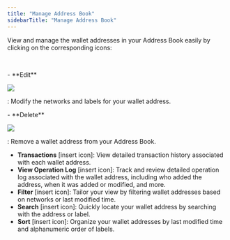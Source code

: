 ```yaml
---
title: "Manage Address Book"
sidebarTitle: "Manage Address Book"
---
```


View and manage the wallet addresses in your Address Book easily by clicking on the corresponding icons:

<br />

<div class="container">
    <p class="text">- **Edit**</p>
    <img src="/images/3.png" class="icon"> </img>
    <p class="text">: Modify the networks and labels for your wallet address.</p>
</div>

<div class="container">
    <p class="text">- **Delete**</p>
    <img src="/images/cobo-guard/common/menu-icon.png" class="icon"> </img>
    <p class="text">: Remove a wallet address from your Address Book.</p>
</div>

- **Transactions** [insert icon]: View detailed transaction history associated with each wallet address.
- **View Operation Log** [insert icon]: Track and review detailed operation log associated with the wallet address, including who added the address, when it was added or modified, and more.
- **Filter** [insert icon]: Tailor your view by filtering wallet addresses based on networks or last modified time.
- **Search** [insert icon]: Quickly locate your wallet address by searching with the address or label.
- **Sort** [insert icon]: Organize your wallet addresses by last modified time and alphanumeric order of labels.


